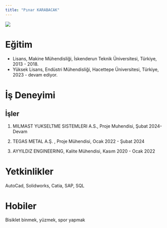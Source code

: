```yaml
---
title: "Pınar KARABACAK"
---
```


![](images/pinar.jpg)

# Eğitim

-   Lisans, Makine Mühendisliği, İskenderun Teknik Üniversitesi, Türkiye, 2013 - 2018.
-   Yüksek Lisans, Endüstri Mühendisliği, Hacettepe Üniversitesi, Türkiye, 2023 - devam ediyor.

# İş Deneyimi

## İşler

 1. MILMAST YUKSELTME SISTEMLERI A.S., Proje Muhendisi, Şubat 2024- Devam

2. TEGAS METAL A.Ş. , Proje Mühendisi, Ocak 2022 - Şubat 2024

3.  AYYILDIZ ENGINEERING, Kalite Mühendisi, Kasım 2020 - Ocak 2022

# Yetkinlikler

AutoCad, Solidworks, Catia, SAP, SQL

# Hobiler

Bisiklet binmek, yüzmek, spor yapmak
